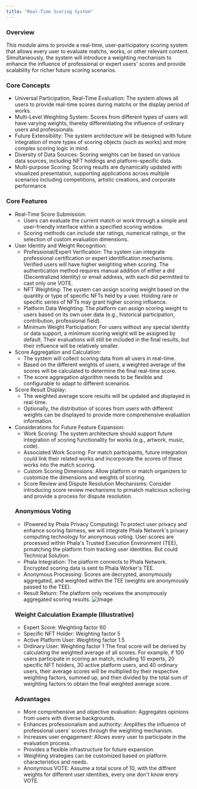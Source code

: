 ```yaml
---
title: "Real-Time Scoring System​"
---
```


### Overview

This module aims to provide a real-time, user-participatory scoring system that allows every user to evaluate matchs, works, or other relevant content. Simultaneously, the system will introduce a weighting mechanism to enhance the influence of professional or expert users' scores and provide scalability for richer future scoring scenarios.

### Core Concepts

- Universal Participation, Real-Time Evaluation: The system allows all users to provide real-time scores during matchs or the display period of works.
- Multi-Level Weighting System: Scores from different types of users will have varying weights, thereby differentiating the influence of ordinary users and professionals.
- Future Extensibility: The system architecture will be designed with future integration of more types of scoring objects (such as works) and more complex scoring logic in mind.
- Diversity of Data Sources: Scoring weights can be based on various data sources, including NFT holdings and platform-specific data.
- Multi-purpose Scoring: Scoring results are dynamically updated with visualized presentation, supporting applications across multiple scenarios including competitions, artistic creations, and corporate performance

### Core Features

- Real-Time Score Submission:
  - Users can evaluate the current match or work through a simple and user-friendly interface within a specified scoring window.
  - Scoring methods can include star ratings, numerical ratings, or the selection of custom evaluation dimensions.
- User Identity and Weight Recognition:
  - Professional/Expert Verification: The system can integrate professional certification or expert identification mechanisms. Verified users will have higher weighting when scoring. The authentication method requires manual addition of either a did (Decentralized Identity) or email address, with each did permitted to cast only one VOTE.
  - NFT Weighting: The system can assign scoring weight based on the quantity or type of specific NFTs held by a user. Holding rare or specific series of NFTs may grant higher scoring influence.
  - Platform Data Weighting: The platform can assign scoring weight to users based on its own user data (e.g., historical participation, contribution, professional field).
  - Minimum Weight Participation: For users without any special identity or data support, a minimum scoring weight will be assigned by default. Their evaluations will still be included in the final results, but their influence will be relatively smaller.
- Score Aggregation and Calculation:
  - The system will collect scoring data from all users in real-time.
  - Based on the different weights of users, a weighted average of the scores will be calculated to determine the final real-time score.
  - The score aggregation algorithm needs to be flexible and configurable to adapt to different scenarios.
- Score Result Display:
  - The weighted average score results will be updated and displayed in real-time.
  - Optionally, the distribution of scores from users with different weights can be displayed to provide more comprehensive evaluation information.
- Considerations for Future Feature Expansion:
  - Work Scoring: The system architecture should support future integration of scoring functionality for works (e.g., artwork, music, code).
  - Associated Work Scoring: For match participants, future integration could link their related works and incorporate the scores of these works into the match scoring.
  - Custom Scoring Dimensions: Allow platform or match organizers to customize the dimensions and weights of scoring.
  - Score Review and Dispute Resolution Mechanisms: Consider introducing score review mechanisms to prmatch malicious sclioring and provide a process for dispute resolution.
  ### Anonymous Voting
  - (Powered by Phala Privacy Computing)
    To protect user privacy and enhance scoring fairness, we will integrate Phala Network's privacy computing technology for anonymous voting. User scores are processed within Phala's Trusted Execution Environment (TEE), prmatching the platform from tracking user identities. But could
    Technical Solution:
  - Phala Integration: The platform connects to Phala Network. Encrypted scoring data is sent to Phala Worker's TEE.
  - Anonymous Processing: Scores are decrypted, anonymously aggregated, and weighted within the TEE (weights are anonymously passed to the TEE).
  - Result Return: The platform only receives the anonymously aggregated scoring results.
    ![Image](/docs/image.jpeg)
  ### Weight Calculation Example (Illustrative)
  - Expert Score: Weighting factor 60
  - Specific NFT Holder: Weighting factor 5
  - Active Platform User: Weighting factor 1.5
  - Ordinary User: Weighting factor 1
    The final score will be derived by calculating the weighted average of all scores. For example, if 100 users participate in scoring an match, including 10 experts, 20 specific NFT holders, 30 active platform users, and 40 ordinary users, their average scores will be multiplied by their respective weighting factors, summed up, and then divided by the total sum of weighting factors to obtain the final weighted average score.
  ### Advantages
  - More comprehensive and objective evaluation: Aggregates opinions from users with diverse backgrounds.
  - Enhances professionalism and authority: Amplifies the influence of professional users' scores through the weighting mechanism.
  - Increases user engagement: Allows every user to participate in the evaluation process.
  - Provides a flexible infrastructure for future expansion.
  - Weighting strategies can be customized based on platform characteristics and needs.
  - Anonymous VOTE: Assume a total score of 10, with the diffrent weights for different user identities, every one don't know erery VOTE.
